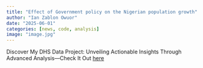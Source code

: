 ```yaml
---
title: "Effect of Government policy on the Nigerian population growth"
author: "Ian Zablon Owuor"
date: "2025-06-01"
categories: [news, code, analysis]
image: "image.jpg"
---
```


Discover My DHS Data Project: Unveiling Actionable Insights Through Advanced Analysis—Check It Out [here](https://media.licdn.com/dms/document/media/v2/D4D2DAQGfoaBWoKao8A/profile-treasury-document-pdf-analyzed/profile-treasury-document-pdf-analyzed/0/1697569944432?e=1749686400&v=beta&t=9Udq9IWv7f3PtsWmLgvNS3QgPYuoHBPmIHWkASqWu1Y){target="_blank"}
